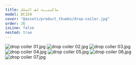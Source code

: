 ```yaml
---
title: ماكينــة لف السلك
model: DC154
cover: "@assets/product_thumbs/drop-coiler.jpg"
order: 26
isLine: false
nested: true
---
```



<ProductTabs />

![drop coiler 01.jpg](@assets/article_images/drop-coiler/drop-coiler-01.jpg)
![drop coiler 02.jpg](@assets/article_images/drop-coiler/drop-coiler-02.jpg)
![drop coiler 03.jpg](@assets/article_images/drop-coiler/drop-coiler-03.jpg)
![drop coiler 04.jpg](@assets/article_images/drop-coiler/drop-coiler-04.jpg)
![drop coiler 05.jpg](@assets/article_images/drop-coiler/drop-coiler-05.jpg)
![drop coiler 06.jpg](@assets/article_images/drop-coiler/drop-coiler-06.jpg)
![drop coiler 07.jpg](@assets/article_images/drop-coiler/drop-coiler-07.jpg)
